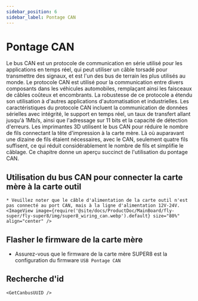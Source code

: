 ```yaml
---
sidebar_position: 6
sidebar_label: Pontage CAN
---
```




# Pontage CAN

Le bus CAN est un protocole de communication en série utilisé pour les applications en temps réel, qui peut utiliser un câble torsadé pour transmettre des signaux, et est l'un des bus de terrain les plus utilisés au monde. Le protocole CAN est utilisé pour la communication entre divers composants dans les véhicules automobiles, remplaçant ainsi les faisceaux de câbles coûteux et encombrants. La robustesse de ce protocole a étendu son utilisation à d'autres applications d'automatisation et industrielles. Les caractéristiques du protocole CAN incluent la communication de données sérielles avec intégrité, le support en temps réel, un taux de transfert allant jusqu'à 1Mb/s, ainsi que l'adressage sur 11 bits et la capacité de détection d'erreurs.
Les imprimantes 3D utilisent le bus CAN pour réduire le nombre de fils connectant la tête d'impression à la carte mère. Là où auparavant une dizaine de fils étaient nécessaires, avec le CAN, seulement quatre fils suffisent, ce qui réduit considérablement le nombre de fils et simplifie le câblage.
Ce chapitre donne un aperçu succinct de l'utilisation du pontage CAN.

## Utilisation du bus CAN pour connecter la carte mère à la carte outil

    * Veuillez noter que le câble d'alimentation de la carte outil n'est pas connecté au port CAN, mais à la ligne d'alimentation 12V-24V.
    <ImageView image={require('@site/docs/ProductDoc/MainBoard/fly-super/fly-super8/img/super8_wiring_can.webp').default} size="80%" align="center" />


## Flasher le firmware de la carte mère

* Assurez-vous que le firmware de la carte mère SUPER8 est la configuration du firmware `USB Pontage CAN`

## Recherche d'id

    <GetCanbusUUID />